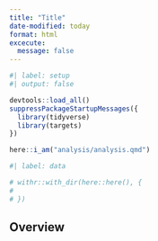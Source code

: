 ```yaml
---
title: "Title"
date-modified: today
format: html
excecute:
  message: false
---
```


```r
#| label: setup
#| output: false

devtools::load_all()
suppressPackageStartupMessages({
  library(tidyverse)
  library(targets)
})

here::i_am("analysis/analysis.qmd")
```

```r
#| label: data

# withr::with_dir(here::here(), {
# 
# })
```

## Overview
